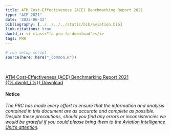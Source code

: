 ```yaml
---
title: ATM Cost-Effectiveness (ACE) Benchmarking Report 2021
type: "ACE 2021"
date: '2023-06-12'
bibliography: [../../../../static/bib/aviation.bib]
link-citations: true
dwnld_i: <i class="fa pru fa-download"></i>
tags: PRR
---
```

```r
# run setup script
source(here::here("_common.R"))
```
 
<br>
<div class="container">
<div class="row align-items-start">

<a href="https://www.eurocontrol.int/publication/air-traffic-management-cost-effectiveness-ace-benchmarking-report-2021" target="_blank" class="btn btn-info" role="button"> ATM Cost-Effectiveness (ACE) Benchmarking Report 2021 <br> {{% dwnld_i %}} Download </a>

#### Notice
*The PRC has made every effort to ensure that the information and analysis contained in this document are as accurate and 
complete as possible. Despite these precautions, should you find any errors or inconsistencies we would be grateful if you 
could please bring them to the [Aviation Intelligence Unit's attention](mailto:PRU-Support@eurocontrol.int).*

</div>
</div>